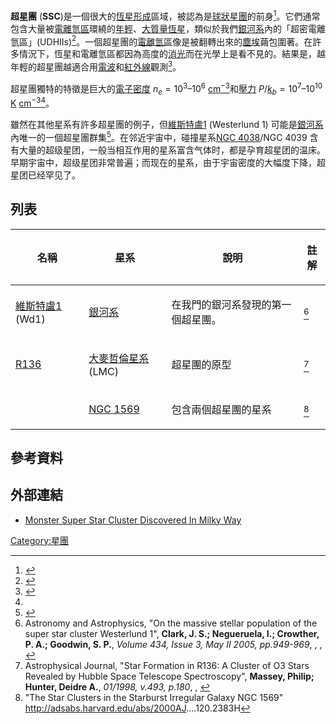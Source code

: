 '''超星團''' ('''SSC''')是一個很大的[[恆星形成|恆星形成]]區域，被認為是[[球狀星團|球狀星團]]的前身<ref name=gallagher02>{{cite journal
 | author = Gallagher & Grebel 
 | year = 2002
 | title = Extragalactic Star Clusters: Speculations on the Future
 | journal = Extragalactic Star Clusters, IAU Symposium
 | pages = 207
 | url = http://adsabs.harvard.edu/abs/2002IAUS..207..745G
}}</ref>。它們通常包含大量被[[電離氫區|電離氫區]]環繞的[[金牛T星|年輕]]、[[OB_星|大質量恆星]]，類似於我們[[銀河系|銀河系]]內的「超密電離氫區」(UDHIIs)<ref name=kobulnicky99>{{cite journal
 | author = Kobulnicky & Johnson
 | year = 1999
 | title = Signatures of the Youngest Starbursts: Optically Thick Thermal Bremsstrahlung Radio Sources in Henize 2-10
 | journal = ApJ
 | pages = 154–166
 | volume = 527
 | url = http://adsabs.harvard.edu/abs/1999ApJ...527..154K
 | doi = 10.1086/308075
 | last2 = Johnson
 | first2 = Kelsey E.
}}</ref>。一個超星團的[[電離氫區|電離氫區]]像是被翻轉出來的[[宇宙塵|塵埃]]繭包圍著。在許多情況下，恆星和電離氫區都因為高度的[[消光|消光]]而在光學上是看不見的。結果是，越年輕的超星團越適合用[[射電天文學|電波]]和[[紅外線天文學|紅外線]]觀測<ref name=johnson04>{{cite journal
 | author = Johnson
 | year = 2004
 | title = Extragalactic Ultracompact HII Regions: Probing the Birth Environments of Super Star Clusters
 | journal = Astronomical Society of the Pacific Conference Series
 | pages = 322
 | volume = 527
 | url = http://adsabs.harvard.edu/abs/2004ASPC..322..339J
}}</ref>。

超星團獨特的特徵是巨大的[[電子|電子]][[密度|密度]] <math>n_e=10^3</math>–<math>10^6</math> [[立方公分|cm<math>^{-3}</math>]]和[[壓力|壓力]] <math>P/</math>[[波茲曼常數|<math>k_b</math>]]<math>=10^7</math>–<math>10^{10}</math> [[熱力學溫標|K]] [[立方公分|cm<math>^{-3}</math>]]<ref name=johnson04/>。

雖然在其他星系有許多超星團的例子，但[[維斯特盧1|維斯特盧1]] (Westerlund 1) 可能是[[銀河系|銀河系]]內唯一的一個超星團群集<ref>{{cite news | date=March 22, 2005 | title=Young and Exotic Stellar Zoo: ESO's Telescopes Uncover Super Star Cluster in the Milky Way | publisher=ESO | url=http://www.eso.org/outreach/press-rel/pr-2005/pr-08-05.html | accessdate=2007-03-20 | archive-url=https://web.archive.org/web/20070409105105/http://eso.org/outreach/press-rel/pr-2005/pr-08-05.html | archive-date=2007-04-09 | dead-url=yes }}</ref>。在邻近宇宙中，碰撞星系[[NGC_4038|NGC 4038]]/NGC 4039 含有大量的超级星团，一般当相互作用的星系富含气体时，都是孕育超星团的温床。早期宇宙中，超级星团非常普遍；而现在的星系，由于宇宙密度的大幅度下降，超星团已经罕见了。

== 列表 ==
{|class=wikitable
|-
! 名稱
! 星系
! 說明
! 註解
|-
| [[維斯特盧1|維斯特盧1]] (Wd1)
| [[銀河系|銀河系]]
| 在我門的銀河系發現的第一個超星團。
| <ref> Astronomy and Astrophysics, "On the massive stellar population of the super star cluster Westerlund 1", '''Clark, J. S.; Negueruela, I.; Crowther, P. A.; Goodwin, S. P.''', ''Volume 434, Issue 3, May II 2005, pp.949-969'', {{doi|10.1051/0004-6361:20042413}} , {{bibcode|2005A&A...434..949C}} , {{arXiv|astro-ph/0504342v2}} </ref>
|-
| [[R136|R136]]
| [[大麥哲倫星系|大麥哲倫星系]] (LMC)
| 超星團的原型
| <ref> Astrophysical Journal, "Star Formation in R136: A Cluster of O3 Stars Revealed by Hubble Space Telescope Spectroscopy", '''Massey, Philip; Hunter, Deidre A.''', ''01/1998, v.493, p.180'', {{doi|10.1086/305126}} , {{bibcode|1998ApJ...493..180M}} </ref>
|-
|
| [[NGC_1569|NGC 1569]]
| 包含兩個超星團的星系
| <ref>"The Star Clusters in the Starburst Irregular Galaxy NGC 1569" http://adsabs.harvard.edu/abs/2000AJ....120.2383H</ref>
|}

{{listdev}}

== 參考資料 ==
{{Reflist}}

== 外部連結 ==
*[http://www.sciencedaily.com/releases/2005/05/050528143304.htm Monster Super Star Cluster Discovered In Milky Way]


[[Category:星團|Category:星團]]